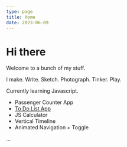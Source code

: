 ```yaml
---
type: page
title: Home
date: 2023-06-09
---
```


# Hi there

Welcome to a bunch of my stuff. 

I make. Write. Sketch. Photograph. Tinker. Play.

Currently learning Javascript.

- Passenger Counter App
- [To Do List App](https://todo-list-sigma-ecru.vercel.app/)
- JS Calculator
- Vertical Timeline
- Animated Navigation + Toggle



...


